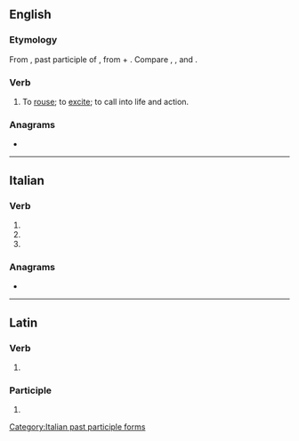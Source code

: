 ==English==

===Etymology===
From {{der|en|la|suscitatus}},{{lena}} past participle of {{m|la|suscitare|t=to lift up, to rouse}}, from {{m|la|sub-}} + {{m|la|citare|t=to rouse, excite}}. Compare {{m|en|excite}}, {{m|en|incite}}, and {{m|en|resuscitate}}.

===Verb===
{{en-verb|suscitat}}

# {{lb|en|obsolete|transitive}} To [[rouse]]; to [[excite]]; to call into life and action.

{{Webster 1913}}

===Anagrams===
* {{anagrams|en|a=aceissttu|scituates}}

----

==Italian==

===Verb===
{{head|it|verb form}}

# {{inflection of|it|suscitare||2|p|pres|indc}}
# {{inflection of|it|suscitare||2|p|impr}}
# {{feminine plural of|it|suscitato}}

===Anagrams===
* {{l|it|statuisce}}

[[Category:Italian past participle forms]]

----

==Latin==

===Verb===
{{la-verb-form|suscitāte}}

# {{inflection of|la|suscitō||2|p|pres|actv|impr}}

===Participle===
{{la-part-form|suscitāte}}

# {{inflection of|la|suscitātus||voc|m|s}}